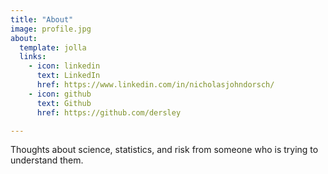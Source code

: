 ```yaml
---
title: "About"
image: profile.jpg
about:
  template: jolla
  links:
    - icon: linkedin
      text: LinkedIn
      href: https://www.linkedin.com/in/nicholasjohndorsch/
    - icon: github
      text: Github
      href: https://github.com/dersley

---
```


Thoughts about science, statistics, and risk from someone who is trying to understand 
them.
